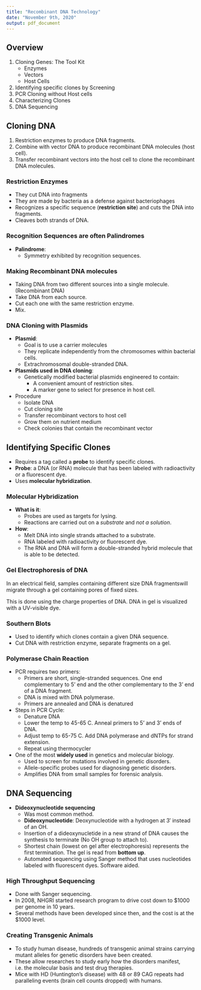 ```yaml
---
title: "Recombinant DNA Technology"
date: "November 9th, 2020"
output: pdf_document
---
```

## Overview

1. Cloning Genes: The Tool Kit
   + Enzymes
   + Vectors
   + Host Cells
2. Identifying specific clones by Screening
3. PCR Cloning without Host cells
4. Characterizing Clones
5. DNA Sequencing

## Cloning DNA

1. Restriction enzymes to produce DNA fragments.
2. Combine with vector DNA to produce recombinant DNA molecules (host cell).
3. Transfer recombinant vectors into the host cell to clone the recombinant DNA molecules.

### Restriction Enzymes

- They cut DNA into fragments
* They are made by bacteria as a defense against bacteriophages
* Recognizes a specific sequence (**restriction site**) and cuts the DNA into fragments.
* Cleaves both strands of DNA.

### Recognition Sequences are often Palindromes

* **Palindrome**:
  * Symmetry exhibited by recognition sequences.

### Making Recombinant DNA molecules

* Taking DNA from two different sources into a single molecule. (Recombinant DNA)
* Take DNA from each source.
* Cut each one with the same restriction enzyme.
* Mix.

### DNA Cloning with Plasmids

* **Plasmid**:
  * Goal is to use a carrier molecules
  * They replicate independently from the chromosomes within bacterial cells. 
  * Extrachromosomal double-stranded DNA.
* **Plasmids used in DNA cloning**:
  * Genetically modified bacterial plasmids engineered to contain:
    * A convenient amount of restriction sites.
    * A marker gene to select for presence in host cell.

* Procedure
  * Isolate DNA
  * Cut cloning site
  * Transfer recombinant vectors to host cell
  * Grow them on nutrient medium
  * Check colonies that contain the recombinant vector

## Identifying Specific Clones

* Requires a tag called a **probe** to identify specific clones.
* **Probe**: a DNA (or RNA) molecule that has been labeled with radioactivity or a fluorescent dye.
* Uses **molecular hybridization**.

### Molecular Hybridization

* **What is it**:
  * Probes are used as targets for lysing.
  * Reactions are carried out on a *substrate* and *not a solution*.
* **How**:
    - Melt DNA into single strands attached to a substrate.
    * RNA labeled with radioactivity or fluorescent dye.
    * The RNA and DNA will form a double-stranded hybrid molecule that is able to be detected.

### Gel Electrophoresis of DNA

In an electrical field, samples containing different size DNA fragmentswill migrate through a gel containing pores of fixed sizes.

This is done using the charge properties of DNA. DNA in gel is visualized with a UV-visible dye.

### Southern Blots

* Used to identify which clones contain a given DNA sequence.
* Cut DNA with restriction enzyme, separate fragments on a gel.

### Polymerase Chain Reaction

* PCR requires two primers:
  * Primers are short, single-stranded sequences. One end complementary to 5' end and the other complementary to the 3' end of a DNA fragment.
  * DNA is mixed with DNA polymerase.
  * Primers are annealed and DNA is denatured
* Steps in PCR Cycle:
  * Denature DNA
  * Lower the temp to 45-65 C. Anneal primers to 5' and 3' ends of DNA.
  * Adjust temp to 65-75 C. Add DNA polymerase and dNTPs for strand extension.
  * Repeat using thermocycler
* One of the most **widely used** in genetics and molecular biology.
  * Used to screen for mutations involved in genetic disorders.
  * Allele-specific probes used for diagnosing genetic disorders.
  * Amplifies DNA from small samples for forensic analysis.

## DNA Sequencing

* **Dideoxynucleotide sequencing**
  * Was most common method.
  * **Dideoxynucleotide**: Deoxynucleotide with a hydrogen at 3$'$ instead of an OH.
  * Insertion of a dideoxynucletide in a new strand of DNA causes the synthesis to terminate (No OH group to attach to).
  * Shortest chain (lowest on gel after electrophoresis) represents the first termination. The gel is read from **bottom up**.
  * Automated sequencing using Sanger method that uses nucleotides labeled with fluorescent dyes. Software aided.

### High Throughput Sequencing

* Done with Sanger sequencing.
* In 2008, NHGRI started research program to drive cost down to $1000 per genome in 10 years.
* Several methods have been developed since then, and the cost is at the $1000 level.

### Creating Transgenic Animals

* To study human disease, hundreds of transgenic animal strains carrying mutant alleles for genetic disorders have been created.
* These allow researches to study early how the disorders manifest, i.e. the molecular basis and test drug therapies.
* Mice with HD (Huntington's disease) with 48 or 89 CAG repeats had paralleling events (brain cell counts dropped) with humans.

